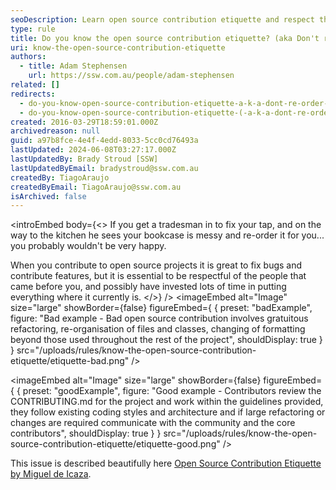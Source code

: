 ```yaml
---
seoDescription: Learn open source contribution etiquette and respect the work of others by following guidelines and maintaining coding styles.
type: rule
title: Do you know the open source contribution etiquette? (aka Don't re-order my house when fixing my tap)
uri: know-the-open-source-contribution-etiquette
authors:
  - title: Adam Stephensen
    url: https://ssw.com.au/people/adam-stephensen
related: []
redirects:
  - do-you-know-open-source-contribution-etiquette-a-k-a-dont-re-order-my-house-when-you-fix-my-tap
  - do-you-know-open-source-contribution-etiquette-(-a-k-a-dont-re-order-my-house-when-you-fix-my-tap)
created: 2016-03-29T18:59:01.000Z
archivedreason: null
guid: a97b8fce-4e4f-4edd-8033-5cc0cd76493a
lastUpdated: 2024-06-08T03:27:17.000Z
lastUpdatedBy: Brady Stroud [SSW]
lastUpdatedByEmail: bradystroud@ssw.com.au
createdBy: TiagoAraujo
createdByEmail: TiagoAraujo@ssw.com.au
isArchived: false
---
```


<introEmbed
  body={<>
If you get a tradesman in to fix your tap, and on the way to the kitchen he sees your bookcase is messy and re-order it for you... you probably wouldn't be very happy.

When you contribute to open source projects it is great to fix bugs and contribute features, but it is essential to be respectful of the people that came before you, and possibly have invested lots of time in putting everything where it currently is.
  </>}
/>
<imageEmbed
  alt="Image"
  size="large"
  showBorder={false}
  figureEmbed={ {
    preset: "badExample",
    figure: "Bad example - Bad open source contribution involves gratuitous refactoring, re-organisation of files and classes, changing of formatting beyond those used throughout the rest of the project",
    shouldDisplay: true
  } }
  src="/uploads/rules/know-the-open-source-contribution-etiquette/etiquette-bad.png"
/>

<imageEmbed
  alt="Image"
  size="large"
  showBorder={false}
  figureEmbed={ {
    preset: "goodExample",
    figure: "Good example - Contributors review the CONTRIBUTING.md for the project and work within the guidelines provided, they follow existing coding styles and architecture and if large refactoring or changes are required communicate with the community and the core contributors",
    shouldDisplay: true
  } }
  src="/uploads/rules/know-the-open-source-contribution-etiquette/etiquette-good.png"
/>

This issue is described beautifully here [Open Source Contribution Etiquette by Miguel de Icaza](https://tirania.org/blog/archive/2010/Dec-31.html).
